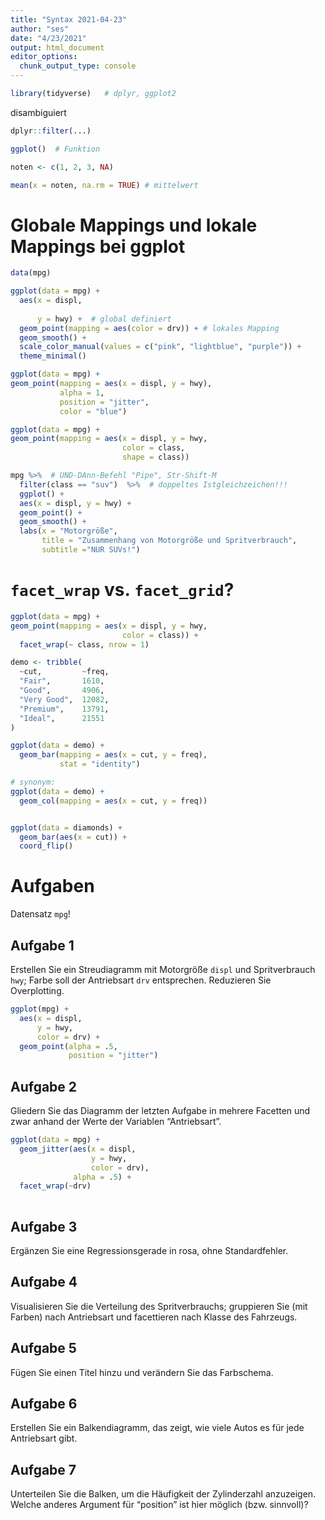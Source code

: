 ```yaml
---
title: "Syntax 2021-04-23"
author: "ses"
date: "4/23/2021"
output: html_document
editor_options: 
  chunk_output_type: console
---
```



```r
library(tidyverse)   # dplyr, ggplot2
```


disambiguiert

```r
dplyr::filter(...)
```


```r
ggplot()  # Funktion
```




```r
noten <- c(1, 2, 3, NA)

mean(x = noten, na.rm = TRUE) # mittelwert
```




# Globale Mappings und lokale Mappings bei ggplot


```r
data(mpg)
```


```r
ggplot(data = mpg) +
  aes(x = displ,
      
      y = hwy) +  # global definiert
  geom_point(mapping = aes(color = drv)) + # lokales Mapping
  geom_smooth() +
  scale_color_manual(values = c("pink", "lightblue", "purple")) +
  theme_minimal()
```





```r
ggplot(data = mpg) +
geom_point(mapping = aes(x = displ, y = hwy),
           alpha = 1,
           position = "jitter",
           color = "blue")
```



```r
ggplot(data = mpg) +
geom_point(mapping = aes(x = displ, y = hwy, 
                         color = class,
                         shape = class)) 
```



```r
mpg %>%  # UND-DAnn-Befehl "Pipe", Str-Shift-M
  filter(class == "suv")  %>%  # doppeltes Istgleichzeichen!!! 
  ggplot() +
  aes(x = displ, y = hwy) +
  geom_point() +
  geom_smooth() +
  labs(x = "Motorgröße",
       title = "Zusammenhang von Motorgröße und Spritverbrauch",
       subtitle ="NUR SUVs!")
```




# `facet_wrap` vs. `facet_grid`?


```r
ggplot(data = mpg) +
geom_point(mapping = aes(x = displ, y = hwy, 
                         color = class)) +
  facet_wrap(~ class, nrow = 1)
```





```r
demo <- tribble(
  ~cut,         ~freq,
  "Fair",       1610,
  "Good",       4906,
  "Very Good",  12082,
  "Premium",    13791,
  "Ideal",      21551
)

ggplot(data = demo) +
  geom_bar(mapping = aes(x = cut, y = freq), 
           stat = "identity")

# synonym:
ggplot(data = demo) +
  geom_col(mapping = aes(x = cut, y = freq))


ggplot(data = diamonds) +
  geom_bar(aes(x = cut)) +
  coord_flip()

```




# Aufgaben

Datensatz `mpg`!

## Aufgabe 1


Erstellen Sie ein Streudiagramm mit Motorgröße `displ` und Spritverbrauch `hwy`; Farbe soll der Antriebsart `drv` entsprechen. Reduzieren Sie Overplotting.

```r
ggplot(mpg) +
  aes(x = displ, 
      y = hwy,
      color = drv) +
  geom_point(alpha = .5,
             position = "jitter")
```




## Aufgabe 2

Gliedern Sie das Diagramm der letzten Aufgabe in mehrere Facetten und zwar anhand der Werte der Variablen "Antriebsart".


```r
ggplot(data = mpg) +
  geom_jitter(aes(x = displ, 
                  y = hwy, 
                  color = drv), 
              alpha = .5) +
  facet_wrap(~drv)
  
```



## Aufgabe 3 

Ergänzen Sie eine Regressionsgerade in rosa, ohne Standardfehler.

## Aufgabe 4

Visualisieren Sie die Verteilung des Spritverbrauchs; gruppieren Sie (mit Farben) nach Antriebsart und facettieren nach Klasse des Fahrzeugs.


## Aufgabe 5

Fügen Sie einen Titel hinzu und verändern Sie das Farbschema.


## Aufgabe 6

Erstellen Sie ein Balkendiagramm, das zeigt, wie viele Autos es für jede Antriebsart gibt.

## Aufgabe 7

Unterteilen Sie die Balken, um die Häufigkeit der Zylinderzahl anzuzeigen. Welche anderes Argument für "position" ist hier möglich (bzw. sinnvoll)?

